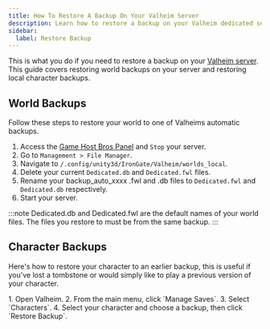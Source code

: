 ```yaml
---
title: How To Restore A Backup On Your Valheim Server
description: Learn how to restore a backup on your Valheim dedicated server.
sidebar:
  label: Restore Backup
---
```


This is what you do if you need to restore a backup on your [Valheim server](https://www.gamehostbros.com/valheim-server-hosting/). This guide covers restoring world backups on your server and restoring local character backups.

## World Backups

Follow these steps to restore your world to one of Valheims automatic backups.

<Steps>

1. Access the [Game Host Bros Panel](https://panel.gamehostbros.com/) and `Stop` your server.
2. Go to `Management > File Manager`.
3. Navigate to `/.config/unity3d/IronGate/Valheim/worlds_local`.
4. Delete your current `Dedicated.db` and `Dedicated.fwl` files.
5. Rename your backup_auto_xxxx .fwl and .db files to `Dedicated.fwl` and `Dedicated.db` respectively.
6. Start your server.
</Steps>

:::note
Dedicated.db and Dedicated.fwl are the default names of your world files. The files you restore to must be from the same backup.
:::

## Character Backups

Here's how to restore your character to an earlier backup, this is useful if you've lost a tombstone or would simply like to play a previous version of your character.

<Steps>
1. Open Valheim.
2. From the main menu, click `Manage Saves`.
3. Select `Characters`.
4. Select your character and choose a backup, then click `Restore Backup`.
</Steps>